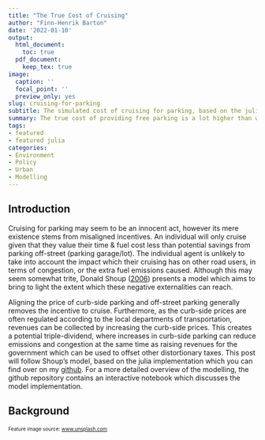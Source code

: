 ```yaml
---
title: "The True Cost of Cruising"
author: "Finn-Henrik Barton"
date: '2022-01-10'
output:
  html_document:
    toc: true
  pdf_document:
    keep_tex: true
image:
  caption: ''
  focal_point: ''
  preview_only: yes
slug: cruising-for-parking
subtitle: The simulated cost of cruising for parking, based on the julia implementation of *Crusing for parking* (Shoup, 2006)
summary: The true cost of providing free parking is a lot higher than what most people may expect. This post discussed the implications of free parking using a simulation approach based on the  2006 paper by Donald Shoup, *Cruising for parking*.
tags:
- featured
- featured julia
categories:
- Environment
- Policy
- Urban
- Modelling
---
```


## Introduction
Cruising for parking may seem to be an innocent act, however its mere existence stems from misaligned incentives. An individual will only cruise given that they value their time & fuel cost less than potential savings from parking off-street (parking garage/lot). The individual agent is unlikely to take into account the impact which their cruising has on other road users, in terms of congestion, or the extra fuel emissions caused. Although this may seem somewhat trite, Donald Shoup ([2006](https://www.researchgate.net/publication/222745846_Cruising_for_parking)) presents a model which aims to bring to light the extent which these negative externalities can reach.

Aligning the price of curb-side parking and off-street parking generally removes the incentive to cruise. Furthermore, as the curb-side prices are often regulated according to the local departments of transportation, revenues can be collected by increasing the curb-side prices. This creates a potential triple-dividend, where increases in curb-side parking can reduce emissions and congestion at the same time as raising revenues for the government which can be used to offset other distortionary taxes. This post will follow Shoup's model, based on the julia implementation which you can find over on my [github](https://github.com/FinnHB/JuliaProjects/tree/main/ParkingSimulation). For a more detailed overview of the modelling, the github repository contains an interactive notebook which discusses the model implementation.


## Background




 <font size="1"> <p>Feature image source: <a href="https://unsplash.com/photos/6QIefFMpHEY">www.unsplash.com</a></p></font> 
